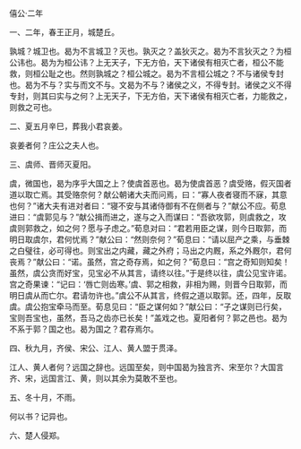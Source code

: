 

僖公·二年

一、二年，春王正月，城楚丘。

孰城？城卫也。曷为不言城卫？灭也。孰灭之？盖狄灭之。曷为不言狄灭之？为桓公讳也。曷为为桓公讳？上无天子，下无方伯，天下诸侯有相灭亡者，桓公不能救，则桓公耻之也。然则孰城之？桓公城之。曷为不言桓公城之？不与诸侯专封也。曷为不与？实与而文不与。文曷为不与？诸侯之义，不得专封。诸侯之义不得专封，则其曰实与之何？上无天子，下无方伯，天下诸侯有相灭亡者，力能救之，则救之可也。

二、夏五月辛巳，葬我小君哀姜。

哀姜者何？庄公之夫人也。

三、虞师、晋师灭夏阳。

虞，微国也，曷为序乎大国之上？使虞首恶也。曷为使虞首恶？虞受赂，假灭国者道以取亡焉。其受赂奈何？献公朝诸大夫而问焉，曰：“寡人夜者寝而不寐，其意也何？”诸大夫有进对者曰：“寝不安与其诸侍御有不在侧者与？”献公不应。荀息进曰：“虞郭见与？”献公揖而进之，遂与之入而谋曰：“吾欲攻郭，则虞救之，攻虞则郭救之，如之何？愿与子虑之。”荀息对曰：“君若用臣之谋，则今日取郭，而明日取虞尔，君何忧焉？”献公曰：“然则奈何？”荀息曰：“请以屈产之乘，与垂棘之白璧往，必可得也。则宝出之内藏，藏之外府；马出之内厩，系之外厩尔，君何丧焉？”献公曰：“诺。虽然，宫之奇存焉，如之何？”荀息曰：“宫之奇知则知矣！虽然，虞公贪而好宝，见宝必不从其言，请终以往。”于是终以往，虞公见宝许诺。宫之奇果谏：“记曰：‘唇亡则齿寒。’虞、郭之相救，非相为赐，则晋今日取郭，而明日虞从而亡尔。君请勿许也。”虞公不从其言，终假之道以取郭。还，四年，反取虞。虞公抱宝牵马而至。荀息见曰：“臣之谋何如？”献公曰：“子之谋则已行矣，宝则吾宝也，虽然，吾马之齿亦已长矣！”盖戏之也。夏阳者何？郭之邑也。曷为不系于郭？国之也。曷为国之？君存焉尔。

四、秋九月，齐侯、宋公、江人、黄人盟于贯泽。

江人、黄人者何？远国之辞也。远国至矣，则中国曷为独言齐、宋至尔？大国言齐、宋，远国言江、黄，则以其余为莫敢不至也。

五、冬十月，不雨。

何以书？记异也。

六、楚人侵郑。

